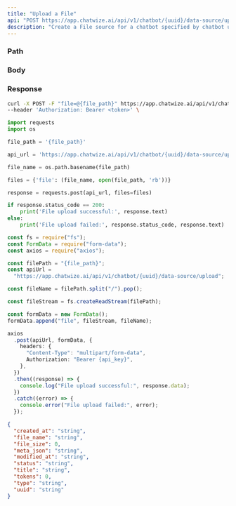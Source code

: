 ```yaml
---
title: "Upload a File"
api: "POST https://app.chatwize.ai/api/v1/chatbot/{uuid}/data-source/upload"
description: "Create a File source for a chatbot specified by chatbot uuid"
---
```


### Path

<ParamField path="uuid" type="string" required />

### Body

<ParamField body="file_path" type="string" required />

### Response

<ResponseField name="created_at" type="string" />
<ResponseField name="file_name" type="string" />
<ResponseField name="file_size" type="number" />
<ResponseField name="meta_json" type="string" />
<ResponseField name="modified_at" type="string" />
<ResponseField name="status" type="string" />
<ResponseField name="title" type="string" />
<ResponseField name="type" type="string" />
<ResponseField name="tokens" type="number" />
<ResponseField name="uuid" type="string" />

<RequestExample>

```bash Curl
curl -X POST -F "file=@{file_path}" https://app.chatwize.ai/api/v1/chatbot/{uuid}/data-source/upload \
--header 'Authorization: Bearer <token>' \
```

```py Python
import requests
import os

file_path = '{file_path}'

api_url = 'https://app.chatwize.ai/api/v1/chatbot/{uuid}/data-source/upload'

file_name = os.path.basename(file_path)

files = {'file': (file_name, open(file_path, 'rb'))}

response = requests.post(api_url, files=files)

if response.status_code == 200:
    print('File upload successful:', response.text)
else:
    print('File upload failed:', response.status_code, response.text)

```

```ts JavaScript
const fs = require("fs");
const FormData = require("form-data");
const axios = require("axios");

const filePath = "{file_path}";
const apiUrl =
  "https://app.chatwize.ai/api/v1/chatbot/{uuid}/data-source/upload";

const fileName = filePath.split("/").pop();

const fileStream = fs.createReadStream(filePath);

const formData = new FormData();
formData.append("file", fileStream, fileName);

axios
  .post(apiUrl, formData, {
    headers: {
      "Content-Type": "multipart/form-data",
      Authorization: "Bearer {api_key}",
    },
  })
  .then((response) => {
    console.log("File upload successful:", response.data);
  })
  .catch((error) => {
    console.error("File upload failed:", error);
  });
```

</RequestExample>

<ResponseExample>

```json Response
{
  "created_at": "string",
  "file_name": "string",
  "file_size": 0,
  "meta_json": "string",
  "modified_at": "string",
  "status": "string",
  "title": "string",
  "tokens": 0,
  "type": "string",
  "uuid": "string"
}
```

</ResponseExample>
